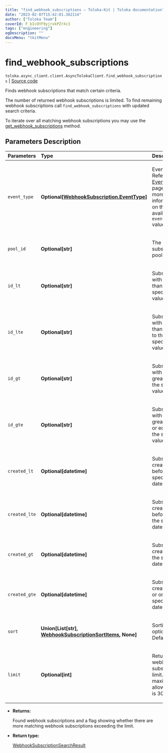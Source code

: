 ```yaml
---
title: "find_webhook_subscriptions — Toloka-Kit | Toloka documentation"
date: "2023-02-07T15:42:01.382114"
author: ["Toloka Team"]
coverId: F_bIcOYF9yjrxkPZrXc3
tags: ["engineering"]
ogDescription: ""
docsMenu: "tkitMenu"
---
```


# find_webhook_subscriptions
`toloka.async_client.client.AsyncTolokaClient.find_webhook_subscriptions` | [Source code](https://github.com/Toloka/toloka-kit/blob/v1.1.3/src/client/__init__.py#L0)

Finds webhook subscriptions that match certain criteria.

The number of returned webhook subscriptions is limited. To find remaining webhook subscriptions call `find_webhook_subscriptions` with updated search criteria.

To iterate over all matching webhook subscriptions you may use the [get_webhook_subscriptions](/docs/toloka-kit/reference/toloka.client.TolokaClient.get_webhook_subscriptions) method.

## Parameters Description

| Parameters | Type | Description |
| :----------| :----| :-----------|
`event_type`|**Optional\[[WebhookSubscription.EventType](/docs/toloka-kit/reference/toloka.client.webhook_subscription.WebhookSubscription.EventType)\]**|<p>Event type. Refer to the [EventType](/docs/toloka-kit/reference/toloka.client.webhook_subscription.WebhookSubscription.EventType) page for more information on the available `event_type` values.</p>
`pool_id`|**Optional\[str\]**|<p>The ID of a subscribed pool.</p>
`id_lt`|**Optional\[str\]**|<p>Subscriptions with IDs less than the specified value.</p>
`id_lte`|**Optional\[str\]**|<p>Subscriptions with IDs less than or equal to the specified value.</p>
`id_gt`|**Optional\[str\]**|<p>Subscriptions with IDs greater than the specified value.</p>
`id_gte`|**Optional\[str\]**|<p>Subscriptions with IDs greater than or equal to the specified value.</p>
`created_lt`|**Optional\[datetime\]**|<p>Subscriptions created before the specified date.</p>
`created_lte`|**Optional\[datetime\]**|<p>Subscriptions created before or on the specified date.</p>
`created_gt`|**Optional\[datetime\]**|<p>Subscriptions created after the specified date.</p>
`created_gte`|**Optional\[datetime\]**|<p>Subscriptions created after or on the specified date.</p>
`sort`|**Union\[List\[str\], [WebhookSubscriptionSortItems](/docs/toloka-kit/reference/toloka.client.search_requests.WebhookSubscriptionSortItems), None\]**|<p>Sorting options. Default: `None`.</p>
`limit`|**Optional\[int\]**|<p>Returned webhook subscriptions limit. The maximum allowed limit is 300.</p>

* **Returns:**

  Found webhook subscriptions and a flag showing whether there are more matching webhook subscriptions exceeding the limit.

* **Return type:**

  [WebhookSubscriptionSearchResult](/docs/toloka-kit/reference/toloka.client.search_results.WebhookSubscriptionSearchResult)
